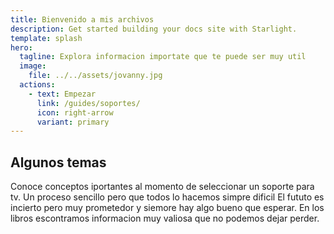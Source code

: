 ```yaml
---
title: Bienvenido a mis archivos
description: Get started building your docs site with Starlight.
template: splash
hero:
  tagline: Explora informacion importate que te puede ser muy util
  image:
    file: ../../assets/jovanny.jpg
  actions:
    - text: Empezar
      link: /guides/soportes/
      icon: right-arrow
      variant: primary
---
```



## Algunos temas

<CardGrid stagger>
	<Card title="Instalacion de Soportes" icon="pencil">
		Conoce conceptos iportantes al momento de seleccionar un soporte para tv.
	</Card>
	<Card title="Cambio de empleado a emprendedor" icon="add-document">
		Un proceso sencillo pero que todos lo hacemos simpre dificil
	</Card>
	<Card title="Pensamientos del futuro " icon="setting">
		El fututo es incierto pero muy prometedor y siemore hay algo bueno que esperar.
	</Card>
	<Card title="libros recomendados" icon="open-book">
		En los libros escontramos informacion muy valiosa que no podemos dejar perder.
	</Card>
</CardGrid>
